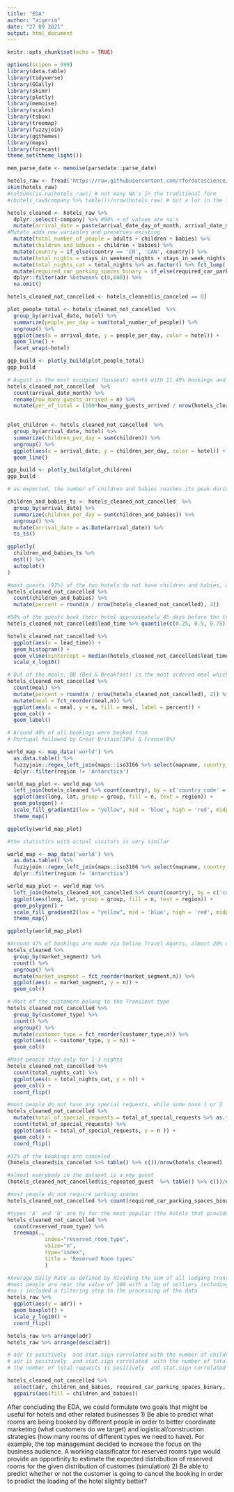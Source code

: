 ```yaml
---
title: "EDA"
author: "aigerim"
date: "27 09 2021"
output: html_document
---
```


```r
knitr::opts_chunk$set(echo = TRUE)
```

```r
options(scipen = 999)
library(data.table)
library(tidyverse)
library(GGally)
library(skimr)
library(plotly)
library(memoise)
library(scales)
library(tsbox)
library(treemap)
library(fuzzyjoin)
library(ggthemes)
library(maps)
library(forecast)
theme_set(theme_light())
```

```r
mem_parse_date <- memoise(parsedate::parse_date)
```



```r
hotels_raw <- fread('https://raw.githubusercontent.com/rfordatascience/tidytuesday/master/data/2020/2020-02-11/hotels.csv') 
skim(hotels_raw)
#colSums(is.na(hotels_raw)) # not many NA's in the traditional form 
#(hotels_raw$company %>% table())/nrow(hotels_raw) # but a lot in the form of "NULL"
```

```r
hotels_cleaned <- hotels_raw %>%
  dplyr::select(-company) %>% #90% + of values are na's
  mutate(arrival_date = paste(arrival_date_day_of_month, arrival_date_month, arrival_date_year) %>% mem_parse_date()) %>% #date of arrival
#Mutate adds new variables and preserves existing
  mutate(total_number_of_people = adults + children + babies) %>%
  mutate(children_and_babies = children + babies) %>%
  mutate(country = if_else(country == 'CN', 'CAN', country)) %>%
  mutate(total_nights = stays_in_weekend_nights + stays_in_week_nights) %>%
  mutate(total_nights_cat = total_nights %>% as.factor() %>% fct_lump(., 5)) %>%
  mutate(required_car_parking_spaces_binary = if_else(required_car_parking_spaces > 0, T,F)) %>%
  dplyr::filter(adr %between% c(0,600)) %>%
  na.omit()

hotels_cleaned_not_cancelled <- hotels_cleaned[is_canceled == 0]
```


```r
plot_people_total <- hotels_cleaned_not_cancelled  %>%
  group_by(arrival_date, hotel) %>% 
  summarize(people_per_day = sum(total_number_of_people)) %>%
  ungroup() %>%
  ggplot(aes(x = arrival_date, y = people_per_day, color = hotel)) + 
  geom_line() + 
  facet_wrap(~hotel)

ggp_build <- plotly_build(plot_people_total)
ggp_build
```

```r
# August is the most occupied (busiest) month with 11.49% bookings and January is the most unoccupied month with 5.48% bookings.
hotels_cleaned_not_cancelled  %>%
  count(arrival_date_month) %>%
  rename(how_many_guests_arrived = n) %>%
  mutate(per_of_total = (100*how_many_guests_arrived / nrow(hotels_cleaned_not_cancelled)) %>% round(., 2) %>% paste(., '%'))
  
```

```r
plot_children <- hotels_cleaned_not_cancelled  %>%
  group_by(arrival_date, hotel) %>% 
  summarize(children_per_day = sum(children)) %>%
  ungroup() %>%
  ggplot(aes(x = arrival_date, y = children_per_day, color = hotel)) + 
  geom_line()

ggp_build <- plotly_build(plot_children)
ggp_build
```


```r
# as expected, the number of children and babies reaches its peak during summer months (July and August) and drops quickly before September

children_and_babies_ts <- hotels_cleaned_not_cancelled  %>%
  group_by(arrival_date) %>% 
  summarize(children_per_day = sum(children_and_babies)) %>% 
  ungroup() %>% 
  mutate(arrival_date = as.Date(arrival_date)) %>% 
  ts_ts() 

ggplotly(
  children_and_babies_ts %>% 
  mstl() %>%
  autoplot()
)

```

```r
#most guests (92%) of the two hotels do not have children and babies, while some have 1 or 2. Also there were rows with 9 and 10 children - probably groups 
hotels_cleaned_not_cancelled %>% 
  count(children_and_babies) %>% 
  mutate(percent = round(n / nrow(hotels_cleaned_not_cancelled), 2))

```

```r
#50% of the guests book their hotel approximately 45 days before the trip or less 
hotels_cleaned_not_cancelled$lead_time %>% quantile(c(0.25, 0.5, 0.75))

hotels_cleaned_not_cancelled %>% 
  ggplot(aes(x = lead_time)) + 
  geom_histogram() + 
  geom_vline(xintercept = median(hotels_cleaned_not_cancelled$lead_time), color = 'red') + 
  scale_x_log10()
```

```r
# Out of the meals, BB (Bed & Breakfast) is the most ordered meal which is around 77.2%, followed by HB(Half Board), SC(no meal package), Undefined and FB (Full Board).
hotels_cleaned_not_cancelled %>% 
  count(meal) %>% 
  mutate(percent = round(n / nrow(hotels_cleaned_not_cancelled), 2)) %>%
  mutate(meal = fct_reorder(meal,n)) %>%
  ggplot(aes(x = meal, y = n, fill = meal, label = percent)) + 
  geom_col() + 
  geom_label()
```
```r
# Around 40% of all bookings were booked from 
# Portugal followed by Great Britain(10%) & France(8%)

world_map <- map_data('world') %>%
  as.data.table() %>%
  fuzzyjoin::regex_left_join(maps::iso3166 %>% select(mapname, country_code = a3), by = c('region' = 'mapname')) %>%
  dplyr::filter(region != 'Antarctica')

world_map_plot <- world_map %>%
  left_join(hotels_cleaned %>% count(country), by = c('country_code' = 'country')) %>%
  ggplot(aes(long, lat, group = group, fill = n, text = region)) + 
  geom_polygon() +
  scale_fill_gradient2(low = "yellow", mid = 'blue', high = 'red', midpoint = 1e4) + 
  theme_map() 

ggplotly(world_map_plot)
```
```r
#the statistics with actual visitors is very similar

world_map <- map_data('world') %>%
  as.data.table() %>%
  fuzzyjoin::regex_left_join(maps::iso3166 %>% select(mapname, country_code = a3), by = c('region' = 'mapname')) %>%
  dplyr::filter(region != 'Antarctica')

world_map_plot <- world_map %>%
  left_join(hotels_cleaned_not_cancelled %>% count(country), by = c('country_code' = 'country')) %>%
  ggplot(aes(long, lat, group = group, fill = n, text = region)) + 
  geom_polygon() +
  scale_fill_gradient2(low = "yellow", mid = 'blue', high = 'red', midpoint = 1e4) + 
  theme_map() 

ggplotly(world_map_plot)
```


```r
#Around 47% of bookings are made via Online Travel Agents, almost 20% of bookings are made via Offline Travel Agents and less than 20% are Direct bookings without any other agents.
hotels_cleaned %>%
  group_by(market_segment) %>% 
  count() %>% 
  ungroup() %>% 
  mutate(market_segment = fct_reorder(market_segment,n)) %>%
  ggplot(aes(x = market_segment, y = n)) + 
  geom_col()

```

```r
# Most of the customers belong to the Transient type 
hotels_cleaned_not_cancelled %>%
  group_by(customer_type) %>% 
  count() %>% 
  ungroup() %>% 
  mutate(customer_type = fct_reorder(customer_type,n)) %>%
  ggplot(aes(x = customer_type, y = n)) + 
  geom_col()

```

```r
#Most people stay only for 1-3 nights
hotels_cleaned_not_cancelled %>% 
  count(total_nights_cat) %>%
  ggplot(aes(x = total_nights_cat, y = n)) + 
  geom_col() + 
  coord_flip()
```

```r
#most people do not have any special requests, while some have 1 or 2
hotels_cleaned_not_cancelled %>% 
  mutate(total_of_special_requests = total_of_special_requests %>% as.factor() %>% fct_lump(.,3)) %>%
  count(total_of_special_requests) %>%
  ggplot(aes(x = total_of_special_requests, y = n )) + 
  geom_col() + 
  coord_flip()
```
```r
#37% of the bookings are canceled
(hotels_cleaned$is_canceled %>% table() %>% c())/nrow(hotels_cleaned)
```

```r
#almost everybody in the dataset is a new guest 
(hotels_cleaned_not_cancelled$is_repeated_guest  %>% table() %>% c())/nrow(hotels_cleaned_not_cancelled)
```
```r
#most people do not require parking spaces
hotels_cleaned_not_cancelled %>% count(required_car_parking_spaces_binary)
```

```r
#types 'A' and 'D' are by far the most popular (the hotels that provided data for this dataset didn't specify the differences between room types for anonymity resons)
hotels_cleaned_not_cancelled %>% 
  count(reserved_room_type) %>%
  treemap(.,
            index="reserved_room_type",
            vSize="n",
            type="index",
            title = 'Reserved Room types' 
            )
```

```r
#Average Daily Rate as defined by dividing the sum of all lodging transactions by the total number of staying nights
#most people are near the value of 100 with a log of outliers including a negative one (should be excluded) and a very positive one
#so i included a filtering step to the processing of the data 
hotels_raw %>%
  ggplot(aes(y = adr)) + 
  geom_boxplot() + 
  scale_y_log10() + 
  coord_flip()

hotels_raw %>% arrange(adr) 
hotels_raw %>% arrange(desc(adr)) 
```

```r
# adr is positively  and stat.sign correlated with the number of children + babies 
# adr is positively  and stat.sign correlated  with the number of total requests
# the number of total requests is positively  and stat.sign correlated with the number of children + babies

hotels_cleaned_not_cancelled %>%
  select(adr, children_and_babies, required_car_parking_spaces_binary, total_of_special_requests) %>% 
  ggpairs(aes(fill = children_and_babies))

```

After concluding the EDA, we could formulate two goals that might be useful for hotels and other related businesses
1) Be able to predict what rooms are being booked by different people in order to better coordinate marketing (what customers do we target) and logistical/construction strategies (how many rooms of different types we need to have). For example, the top management decided to increase the focus on the business audience. A working classificator for reserved rooms type would provide an opportinity to estimate the expected distribution of reserved rooms for the given distribution of customes (simulation) 
2) Be able to predict whether or not the customer is going to cancel the booking in order to predict the loading of the hotel slightly better?







